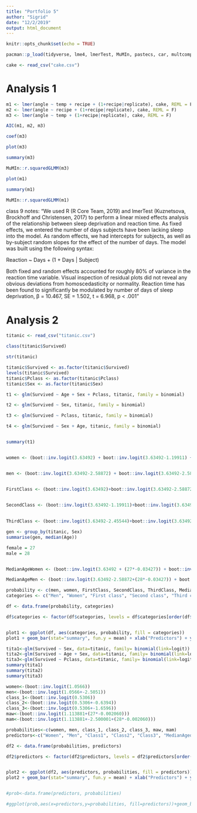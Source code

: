 ```yaml
---
title: "Portfolio 5"
author: "Sigrid"
date: "12/2/2019"
output: html_document
---
```


```r
knitr::opts_chunk$set(echo = TRUE)
```

```r
pacman::p_load(tidyverse, lme4, lmerTest, MuMIn, pastecs, car, multcomp, WRS2, reshape2)

cake <- read_csv("cake.csv")

```

# Analysis 1

```r

m1 <- lmer(angle ~ temp + recipe + (1+recipe|replicate), cake, REML = F)
m2 <- lmer(angle ~ recipe + (1+recipe|replicate), cake, REML = F)
m3 <- lmer(angle ~ temp + (1+recipe|replicate), cake, REML = F)

AIC(m1, m2, m3)

```

```r
coef(m3)
```


```r
plot(m3)

summary(m3)

MuMIn::r.squaredGLMM(m3)

plot(m1)

summary(m1)

MuMIn::r.squaredGLMM(m1)
```

class 9 notes:  “We used R (R Core Team, 2019) and lmerTest (Kuznetsova, Brockhoff and Christensen, 2017) to perform a linear mixed effects analysis of the relationship between sleep deprivation and reaction time. As fixed effects, we entered the number of days subjects have been lacking sleep into the model. As random effects, we had intercepts for subjects, as well as by-subject random slopes for the effect of the number of days. The model was built using the following syntax:
 
 Reaction ~ Days + (1 + Days | Subject) 
 
 Both fixed and random effects accounted for roughly 80% of variance in the reaction time variable. Visual inspection of residual plots did not reveal any obvious deviations from homoscedasticity or normality. Reaction time has been found to significantly be modulated by number of days of sleep deprivation, β = 10.467, SE = 1.502, t = 6.968, p < .001” 
 
# Analysis 2


```r

titanic <- read_csv("titanic.csv")

```


```r

class(titanic$Survived)

str(titanic)

titanic$Survived <- as.factor(titanic$Survived)
levels(titanic$Survived)
titanic$Pclass <- as.factor(titanic$Pclass)
titanic$Sex <- as.factor(titanic$Sex)

t1 <- glm(Survived ~ Age + Sex + Pclass, titanic, family = binomial)

t2 <- glm(Survived ~ Sex, titanic, family = binomial)

t3 <- glm(Survived ~ Pclass, titanic, family = binomial)

t4 <- glm(Survived ~ Sex + Age, titanic, family = binomial)


summary(t1)


women <- (boot::inv.logit(3.63492) + boot::inv.logit(3.63492-1.19911) + boot::inv.logit(3.63492-2.45544))/3  #woman in general


men <- (boot::inv.logit(3.63492-2.58872) + boot::inv.logit(3.63492-2.58872-1.19911) + boot::inv.logit(3.63492-2.58872-2.45544))/3 # men in geneal


FirstClass <- (boot::inv.logit(3.63492)+boot::inv.logit(3.63492-2.58872))/2 # 1st class


SecondClass <- (boot::inv.logit(3.63492-1.19911)+boot::inv.logit(3.63492-2.58872-1.19911))/2 #2nd class
  
  
ThirdClass <- (boot::inv.logit(3.63492-2.45544)+boot::inv.logit(3.63492-2.58872-2.45544))/2 #3rd class

gen <- group_by(titanic, Sex)
summarise(gen, median(Age))

female = 27
male = 28


MedianAgeWomen <- (boot::inv.logit(3.63492 + (27*-0.03427)) + boot::inv.logit(3.63492-1.19911+(27*-0.03427)) + boot::inv.logit(3.63492-2.45544)+(27*-0.03427))/3 #median women

MedianAgeMen <- (boot::inv.logit(3.63492-2.58872+(28*-0.03427)) + boot::inv.logit(3.63492-2.58872-1.19911+(28*-0.03427)) + boot::inv.logit(3.63492-2.58872-2.45544+(28*-0.03427)))/3 #median men

probability <- c(men, women, FirstClass, SecondClass, ThirdClass, MedianAgeWomen, MedianAgeMen)
categories <- c("Men", "Women", "First class", "Second class", "Third class", "Median age of women", "Median age of men")

df <- data.frame(probability, categories)

df$categories <- factor(df$categories, levels = df$categories[order(df$probability)])


plot1 <- ggplot(df, aes(categories, probability, fill = categories)) 
plot1 + geom_bar(stat="summary", fun.y = mean) + xlab("Predictors") + ylab("Probability") + ggtitle("Probability of survival according to gender, class and median age") + theme_minimal() + scale_fill_grey(start = 0.7, end = 0.3) 

```


```r

tita1<-glm(Survived ~ Sex, data=titanic, family= binomial(link=logit))
tita2<-glm(Survived ~ Age + Sex, data=titanic, family= binomial(link=logit))
tita3<-glm(Survived ~ Pclass, data=titanic, family= binomial(link=logit))
summary(tita1)
summary(tita2)
summary(tita3)

women<-(boot::inv.logit(1.0566))
men<-(boot::inv.logit(1.0566+-2.5051))
class_1<-(boot::inv.logit(0.5306))
class_2<-(boot::inv.logit(0.5306+-0.6394))
class_3<-(boot::inv.logit(0.5306+-1.6596))
maw<-(boot::inv.logit(1.113881+(27*-0.002060)))
mam<-(boot::inv.logit(1.113881+-2.500001+(28*-0.002060)))

probabilities<-c(women, men, class_1, class_2, class_3, maw, mam)
predictors<-c("Women", "Men", "Class1", "Class2", "Class3", "MedianAgedWomen", "MedianAgedMen")

df2 <- data.frame(probabilities, predictors)

df2$predictors <- factor(df2$predictors, levels = df2$predictors[order(df2$probabilities)])


plot2 <- ggplot(df2, aes(predictors, probabilities, fill = predictors)) 
plot2 + geom_bar(stat="summary", fun.y = mean) + xlab("Predictors") + ylab("Probability") + ggtitle("Probability of survival according to gender, class and median age") + theme_minimal() + scale_fill_grey(start = 0.7, end = 0.3) 


#prob<-data.frame(predictors, probabilities)

#ggplot(prob,aes(x=predictors,y=probabilities, fill=predictors))+geom_bar(stat='summary',fun.y=mean)+xlab("Predictors")+ylab("Probability")+scale_fill_manual(values=c("paleturquoise4","thistle4","honeydew3", "thistle3", "slategray3", "honeydew4", "paleturquoise3"))+scale_y_continuous(labels=scales::percent)



```


